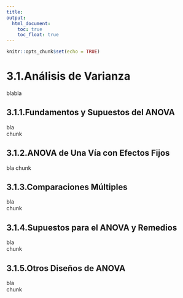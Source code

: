 ```yaml
---
title:
output:
  html_document:
    toc: true
    toc_float: true
---
```


```r
knitr::opts_chunk$set(echo = TRUE)
```

# 3.1.Análisis de Varianza

blabla  

## 3.1.1.Fundamentos y Supuestos del ANOVA

bla  
chunk  

## 3.1.2.ANOVA de Una Vía con Efectos Fijos

bla
chunk

## 3.1.3.Comparaciones Múltiples

bla  
chunk

## 3.1.4.Supuestos para el ANOVA y Remedios

bla  
chunk

## 3.1.5.Otros Diseños de ANOVA

bla  
chunk

